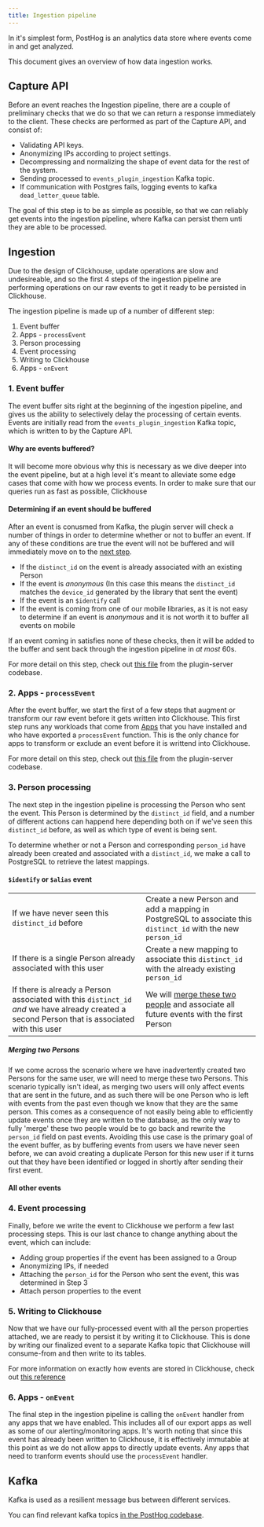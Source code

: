 ```yaml
---
title: Ingestion pipeline
---
```


In it's simplest form, PostHog is an analytics data store where events come in and get analyzed.

This document gives an overview of how data ingestion works.

## Capture API

Before an event reaches the Ingestion pipeline, there are a couple of preliminary checks that we do so that we can return a response immediately to the client.
These checks are performed as part of the Capture API, and consist of:

-   Validating API keys.
-   Anonymizing IPs according to project settings.
-   Decompressing and normalizing the shape of event data for the rest of the system.
-   Sending processed to `events_plugin_ingestion` Kafka topic.
-   If communication with Postgres fails, logging events to kafka `dead_letter_queue` table.

The goal of this step is to be as simple as possible, so that we can reliably get events into the ingestion pipeline, where Kafka can persist them unti they are able to be processed.

## Ingestion

Due to the design of Clickhouse, update operations are slow and undesireable, and so the first 4 steps of the ingestion pipeline are performing operations on our raw events to get it ready to be persisted in Clickhouse.

The ingestion pipeline is made up of a number of different step:

1. Event buffer
2. Apps - `processEvent`
3. Person processing
4. Event processing
5. Writing to Clickhouse
6. Apps - `onEvent`

### 1. Event buffer

The event buffer sits right at the beginning of the ingestion pipeline, and gives us the ability to selectively delay the processing of certain events.
Events are initially read from the `events_plugin_ingestion` Kafka topic, which is written to by the Capture API.

#### Why are events buffered?

It will become more obvious why this is necessary as we dive deeper into the event pipeline, but at a high level it's meant to alleviate some edge cases that come with how we process events.
In order to make sure that our queries run as fast as possible, Clickhouse

#### Determining if an event should be buffered

After an event is conusmed from Kafka, the plugin server will check a number of things in order to determine whether or not to buffer an event.
If any of these conditions are true the event will not be buffered and will immediately move on to the [next step](#2-apps---processevent).

-   If the `distinct_id` on the event is already associated with an existing Person
-   If the event is _anonymous_ (In this case this means the `distinct_id` matches the `device_id` generated by the library that sent the event)
-   If the event is an `$identify` call
-   If the event is coming from one of our mobile libraries, as it is not easy to determine if an event is _anonymous_ and it is not worth it to buffer all events on mobile

If an event coming in satisfies none of these checks, then it will be added to the buffer and sent back through the ingestion pipeline in _at most_ 60s.

For more detail on this step, check out [this file](https://github.com/PostHog/posthog/blob/master/plugin-server/src/worker/ingestion/event-pipeline/1-emitToBufferStep.ts) from the plugin-server codebase.

### 2. Apps - `processEvent`

After the event buffer, we start the first of a few steps that augment or transform our raw event before it gets written into Clickhouse.
This first step runs any workloads that come from [Apps](/apps) that you have installed and who have exported a `processEvent` function.
This is the only chance for apps to transform or exclude an event before it is writtend into Clickhouse.

For more detail on this step, check out [this file](https://github.com/PostHog/posthog/blob/master/plugin-server/src/worker/ingestion/event-pipeline/2-pluginsProcessEventStep.ts) from the plugin-server codebase.

### 3. Person processing

The next step in the ingestion pipeline is processing the Person who sent the event.
This Person is determined by the `distinct_id` field, and a number of different actions can happend here depending both on if we've seen this `distinct_id` before, as well as which type of event is being sent.

To determine whether or not a Person and corresponding `person_id` have already been created and associated with a `distinct_id`, we make a call to PostgreSQL to retrieve the latest mappings.

#### `$identify` or `$alias` event

|                                                                                                                                                 |                                                                                                              |
| ----------------------------------------------------------------------------------------------------------------------------------------------- | ------------------------------------------------------------------------------------------------------------ |
| If we have never seen this `distinct_id` before                                                                                                 | Create a new Person and add a mapping in PostgreSQL to associate this `distinct_id` with the new `person_id` |
| If there is a single Person already associated with this user                                                                                   | Create a new mapping to associate this `distinct_id` with the already existing `person_id`                   |
| If there is already a Person associated with this `distinct_id` _and_ we have already created a second Person that is associated with this user | We will [merge these two people](#merging-two-persons) and associate all future events with the first Person |

##### Merging two Persons

If we come across the scenario where we have inadvertently created two Persons for the same user, we will need to merge these two Persons.
This scenario typically isn't ideal, as merging two users will only affect events that are sent in the future, and as such there will be one Person who is left with events from the past even though we know that they are the same person.
This comes as a consequence of not easily being able to efficiently update events once they are written to the database, as the only way to fully 'merge' these two people would be to go back and rewrite the `person_id` field on past events.
Avoiding this use case is the primary goal of the event buffer, as by buffering events from users we have never seen before, we can avoid creating a duplicate Person for this new user if it turns out that they have been identified or logged in shortly after sending their first event.

#### All other events

### 4. Event processing

Finally, before we write the event to Clickhouse we perform a few last processing steps.
This is our last chance to change anything about the event, which can include:

-   Adding group properties if the event has been assigned to a Group
-   Anonymizing IPs, if needed
-   Attaching the `person_id` for the Person who sent the event, this was determined in Step 3
-   Attach person properties to the event

### 5. Writing to Clickhouse

Now that we have our fully-processed event with all the person properties attached, we are ready to persist it by writing it to Clickhouse.
This is done by writing our finalized event to a separate Kafka topic that Clickhouse will consume-from and then write to its tables.

For more information on exactly how events are stored in Clickhouse, check out [this reference](/docs/architecture/clickhouse)

### 6. Apps - `onEvent`

The final step in the ingestion pipeline is calling the `onEvent` handler from any apps that we have enabled. This includes all of our export apps as well as some of our alerting/monitoring apps.
It's worth noting that since this event has already been written to Clickhouse, it is effectively immutable at this point as we do not allow apps to directly update events. Any apps that need to tranform events should use the `processEvent` handler.

## Kafka

Kafka is used as a resilient message bus between different services.

You can find relevant kafka topics [in the PostHog codebase](https://github.com/PostHog/posthog/blob/master/posthog/kafka_client/topics.py).
